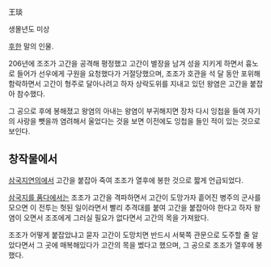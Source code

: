 王琰

생몰년도 미상

[[후한]] 말의 인물.

206년에 조조가 고간을 공격해 평정했고 고간이 별장을 남겨 성을 지키게 하면서 흉노로 들어가 선우에게 구원을 요청했다가 거절당했으며, 조조가 호관을 석 달 동안 포위해 함락하면서 고간이 형주로 달아나려고 하자 상락도위를 지내고 있던 왕염은 고간을 붙잡아 참수했다.

그 공으로 후에 봉해졌고 왕염의 아내는 왕염이 부귀해지면 장차 다시 잉첩을 들여 자기의 사랑을 뺏을까 염려해서 울었다는 것을 보면 이전에도 잉첩을 들인 적이 있는 것으로 보인다.

== 창작물에서 ==
[[삼국지연의]]에서 고간을 붙잡아 죽여 조조가 열후에 봉한 것으로 짧게 언급되었다.

[[삼국지를 품다]]에서는 조조가 고간을 격파하면서 고간이 도망가자 흩어진 병주의 군사를 모으면 이 전투는 헛된 일이라면서 빨리 추격대를 붙여 고간을 붙잡아야 한다고 하자 왕염이 오면서 조조에게 그러실 필요가 없다면서 고간의 목을 가져왔다.

조조가 어떻게 붙잡았냐고 묻자 고간이 도망치면 반드시 서북쪽 관문으로 도주할 줄 알았다면서 그 곳에 매복해있다가 고간의 목을 벴다고 했으며, 그 공으로 조조가 열후에 봉했다.
